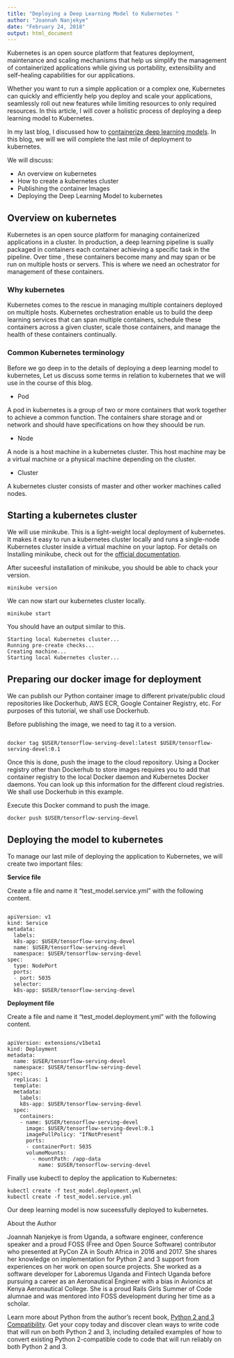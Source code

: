 ```yaml
---
title: "Deploying a Deep Learning Model to Kubernetes "
author: "Joannah Nanjekye"
date: "February 24, 2018"
output: html_document
---
```


Kubernetes is an open source platform that features deployment, maintenance and scaling mechanisms that help us simplify the management of containerized applications while giving us portability, extensibility and self-healing capabilities for our applications.

Whether you want to run a simple application or a complex one, Kubernetes can quickly and efficiently help you deploy and scale your applications, seamlessly roll out new features while limiting resources to only required resources. In this article, I will cover a holistic process of deploying a deep learning model to Kubernetes. 

In my last blog, I discussed how to [containerize deep learning models](./containerized_deep_learning). In this blog, we will we will complete the last mile of deployment to kubernetes.

We will discuss:

* An overview on kubernetes
* How to create a kubernetes cluster
* Publishing the container Images
* Deploying the Deep Learning Model to kubernetes

## Overview on kubernetes

Kubernetes is an open source platform for managing containerized applications in a cluster. In production, a deep learning pipeline is sually packaged in containers each container achieving a specific task in the pipeline. Over time , these containers become many and may span or be run on multiple hosts or servers. This is where we need an ochestrator for management of these containers.

### Why kubernetes

Kubernetes comes to the rescue in managing multiple containers deployed on multiple hosts. Kubernetes orchestration enable us to build the deep learning services that can span multiple containers, schedule these containers across a given cluster, scale those containers, and manage the health of these containers continually.

### Common Kubernetes terminology

Before we go deep in to the details of deploying a deep learning model to kubernetes, Let us discuss some terms in relation to kubernetes that we will use in the course of this blog.

* Pod

A pod in kubernetes is a group of two or more containers that work together to achieve a common function. The containers share storage and or network and should have specifications on how they shoould be run.

* Node

A node is a host machine in a kubernetes cluster. This host machine may be a virtual machine or a physical machine depending on the cluster.

* Cluster

A kubernetes cluster consists of master and other worker machines called nodes.

## Starting a kubernetes cluster

We will use minikube. This is a light-weight local deployment of kubernetes. It makes it easy to run a kubernetes cluster locally and runs a single-node Kubernetes cluster inside a virtual machine on your laptop. For details on Installing minikube, check out for the [official documentation](https://kubernetes.io/docs/tasks/tools/install-minikube/).

After suceesful installation of minikube, you should be able to chack your version.

```
minikube version

```

We can now start our kubernetes cluster locally.

```
minikube start

```
You should have an output similar to this.

```
Starting local Kubernetes cluster...
Running pre-create checks...
Creating machine...
Starting local Kubernetes cluster...
```

## Preparing our docker image for deployment

We can publish our Python container image to different private/public cloud repositories like Dockerhub, AWS ECR, Google Container Registry, etc. For purposes of this tutorial, we shall use Dockerhub.

Before publishing the image, we need to tag it to a version.

```

docker tag $USER/tensorflow-serving-devel:latest $USER/tensorflow-serving-devel:0.1

```

Once this is done, push the image to the cloud repository. Using a Docker registry other than Dockerhub to store images requires you to add that container registry to the local Docker daemon and Kubernetes Docker daemons. You can look up this information for the different cloud registries. We shall use Dockerhub in this example.

Execute this Docker command to push the image.

```
docker push $USER/tensorflow-serving-devel

```

## Deploying the model to kubernetes

To manage our last mile of deploying the application to Kubernetes, we will create two important files:

**Service file**

Create a file and name it “test_model.service.yml” with the following content.

```

apiVersion: v1
kind: Service
metadata:
  labels:
  k8s-app: $USER/tensorflow-serving-devel
  name: $USER/tensorflow-serving-devel
  namespace: $USER/tensorflow-serving-devel
spec:
  type: NodePort
  ports:
  - port: 5035
  selector:
  k8s-app: $USER/tensorflow-serving-devel

```

**Deployment file**

Create a file and name it “test_model.deployment.yml” with the following content.

```

apiVersion: extensions/v1beta1
kind: Deployment
metadata:
  name: $USER/tensorflow-serving-devel
  namespace: $USER/tensorflow-serving-devel
spec:
  replicas: 1
  template:
  metadata:
    labels:
    k8s-app: $USER/tensorflow-serving-devel
  spec:
    containers:
    - name: $USER/tensorflow-serving-devel
      image: $USER/tensorflow-serving-devel:0.1
      imagePullPolicy: "IfNotPresent"
      ports:
      - containerPort: 5035
      volumeMounts:
        - mountPath: /app-data
          name: $USER/tensorflow-serving-devel

```

Finally use kubectl to deploy the application to Kubernetes:

```
kubectl create -f test_model.deployment.yml 
kubectl create -f test_model.service.yml

```

Our deep learning model is now suceessfully deployed to kubernetes.

About the Author

Joannah Nanjekye is from Uganda, a software engineer, conference speaker and a proud FOSS (Free and Open Source Software) contributor who presented at PyCon ZA in South Africa in 2016 and 2017. She shares her knowledge on implementation for Python 2 and 3 support from experiences on her work on open source projects. She worked as a software developer for Laboremus Uganda and Fintech Uganda before pursuing a career as an Aeronautical Engineer with a bias in Avionics at Kenya Aeronautical College. She is a proud Rails Girls Summer of Code alumnae and was mentored into FOSS development during her time as a scholar.

Learn more about Python from the author’s recent book, [Python 2 and 3 Compatibility](https://www.apress.com/de/book/9781484229545). Get your copy today and discover clean ways to write code that will run on both Python 2 and 3, including detailed examples of how to convert existing Python 2-compatible code to code that will run reliably on both Python 2 and 3.
